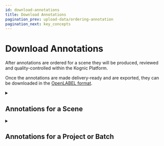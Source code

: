 ```yaml
---
id: download-annotations
title: Download Annotations
pagination_prev: upload-data/ordering-annotation
pagination_next: key_concepts
---
```



# Download Annotations

After annotations are ordered for a scene they will be produced, reviewed and quality-controlled within the Kognic Platform.

Once the annotations are made delivery-ready and are exported, they can be downloaded in the [OpenLABEL format](../openlabel/openlabel-format).

<Details>
  <summary>
    <h2>Annotations for a Scene</h2>
  </summary>

```python
from kognic.io.client import KognicIOClient

client = KognicIOClient()

for annotation in client.annotation.get_annotations(scene_uuid=scene_uuid):
    openlabel_dict = annotation.content
    # ...

```

This method returns all delivered annotations in the form of `Annotation` objects, containing the OpenLABEL json, using a Scene UUID.

</Details>

<Details>
    <summary>
      <h2>Annotations for a Project or Batch</h2>
    </summary>

```python
from kognic.io.client import KognicIOClient

client = KognicIOClient()

# Get generator with annotations
annotations = client.annotation.get_project_annotations(project="project-identifier",
                                                        batch="batch-identifier",
                                                        annotation_type="annotation-type")
for annotation in annotations:
    openlabel_dict = annotation.content
    # ...
```

This example fetches annotations for an entire project or batch. This retrieves `Annotation` objects for all delivered
annotations for the given `project`, `batch` and `annotation_type`.
</Details>
